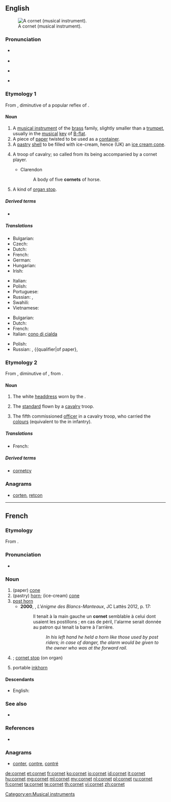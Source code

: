 ==English==
{{wikipedia}}
[[Image:Cornet2.png|thumb|A cornet (musical instrument).]]

===Pronunciation===
* {{a|US}} {{IPA|/kɔɹˈnɛt/}}
* {{rhymes|ɛt}}
* {{a|UK}} {{IPA|/ˈkɔːnɪt/}}
* {{rhymes|ɔː(ɹ)nɪt}}
{{rfap|lang=en}}

===Etymology 1===
From {{etyl|fro|en}} {{term|cornet|lang=fro}}, diminutive of a popular reflex of {{etyl|la|en}} {{term/t|la|cornū||horn}}.

====Noun====
{{en-noun}}

# A [[musical instrument]] of the [[brass]] family, slightly smaller than a [[trumpet]], usually in the [[musical]] [[key]] of [[B-flat]].
# A piece of [[paper]] twisted to be used as a [[container]].
# A [[pastry]] [[shell]] to be filled with ice-cream, hence (UK) an [[ice cream cone]].
# {{context|obsolete|lang=en}} A troop of cavalry; so called from its being accompanied by a cornet player.
#* Clarendon
#*: A body of five '''cornets''' of horse.
# A kind of [[organ stop]].

=====Derived terms=====
* {{l|en|cornetist}}

=====Translations=====
{{trans-top|musical instrument}}
* Bulgarian: {{t-|bg|корнет|m}}
* Czech: {{t-|cs|kornet|m}}
* Dutch: {{t+|nl|kornet}}
* French: {{t+|fr|cornet|m}}
* German: {{t+|de|Kornett|n}}
* Hungarian: {{t+|hu|kornett}}
* Irish: {{t-|ga|coirnéad|m}}
{{trans-mid}}
* Italian: {{t+|it|cornetta|f}}
* Polish: {{t+|pl|kornet|m}}
* Portuguese: {{t+|pt|corneta|f}}
* Russian: {{t+|ru|корнет|m|tr=kornét}}, {{t+|ru|корнет-а-пистон|m|tr=kornét-a-pistón}}
* Swahili: {{t-|sw|tarumbeta ndogo}}
* Vietnamese: {{t-|vi|kèn coonê}}
{{trans-bottom}}

{{trans-top|cone}}
* Bulgarian: {{t-|bg|фунийка|f}}
* Dutch: {{t+|nl|kornet}}
* French: {{t+|fr|cornet|m}}
* Italian: [[cono di cialda]] {{g|m}}
{{trans-mid}}
* Polish: {{t+|pl|kornet|m}}
* Russian: {{t+|ru|кулёк|m|tr=kul'ók}}, {{t+|ru|фунтик|m|tr=fúntik}} {{qualifier|of paper}, {{t+|ru|рожок|m|tr=rožók}} {{qualifier|of pastry}}
{{trans-bottom}}

===Etymology 2===
From {{etyl|frm|en}} {{term|cornette|lang=frm}}, diminutive of {{term|corne|lang=frm}}, from {{etyl|la|en}} {{term|cornua||horns|lang=la}}.

====Noun====
{{en-noun}}

# The white [[headdress]] worn by the {{w|Sisters of Charity}}.
# {{context|obsolete|lang=en}} The [[standard]] flown by a [[cavalry]] troop.
# {{context|historical|lang=en}} The fifth commissioned [[officer]] in a cavalry troop, who carried the [[colours]] (equivalent to the {{term|ensign|lang=en}} in infantry).

=====Translations=====
{{trans-top|military officer}}
* French: {{t+|fr|cornette|m}}
{{trans-mid}}
{{trans-bottom}}

=====Derived terms=====
* [[cornetcy]]

===Anagrams===
* [[corten#English|corten]], [[retcon#English|retcon]]

[[Category:en:Musical instruments]]

----

==French==

===Etymology===
From {{suffix|corne|et|lang=fr}}.

===Pronunciation===
* {{IPA|/kɔʁ.nɛ/|lang=fr}}

===Noun===
{{fr-noun|m}}

# (paper) [[cone]]
# (pastry) [[horn]]; (ice-cream) [[cone]]
# [[post horn]]
#* '''2000''', {{w|Jean-François Parot}}, ''L'énigme des Blancs-Manteaux'', JC Lattès 2012, p. 17:
#*: Il tenait à la main gauche un '''cornet''' semblable à celui dont usaient les postillons ; en cas de péril, l'alarme serait donnée au patron qui tenait la barre à l'arrière.
#*:: ''In his left hand he held a horn like those used by post riders; in case of danger, the alarm would be given to the owner who was at the forward rail.''
# {{context|musical instruments|lang=fr}} {{l|en|cornet}}; [[cornet stop]] (on organ)
# portable [[inkhorn]]

====Descendants====
* English: {{l|en|cornet}}

===See also===
* {{l|fr|cornette}}

===References===
* {{R:NPLarousse}}

===Anagrams===
* [[conter#French|conter]], [[contre#French|contre]], [[contré#French|contré]]

[[de:cornet]]
[[et:cornet]]
[[fr:cornet]]
[[ko:cornet]]
[[io:cornet]]
[[id:cornet]]
[[it:cornet]]
[[hu:cornet]]
[[mg:cornet]]
[[ml:cornet]]
[[my:cornet]]
[[nl:cornet]]
[[pl:cornet]]
[[ru:cornet]]
[[fi:cornet]]
[[ta:cornet]]
[[te:cornet]]
[[th:cornet]]
[[vi:cornet]]
[[zh:cornet]]